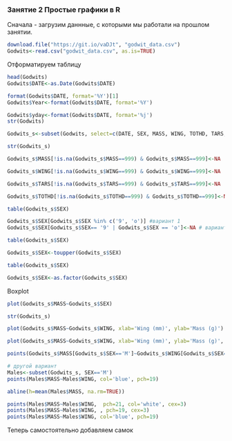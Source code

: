 ### Занятие 2 Простые графики в R

Сначала - загрузим даннные, с которыми мы работали на прошлом занятии.

```r
download.file("https://git.io/vaDJt", "godwit_data.csv")
Godwits<-read.csv("godwit_data.csv", as.is=TRUE)
```
Отформатируем таблицу

```r
head(Godwits)
Godwits$DATE<-as.Date(Godwits$DATE)

format(Godwits$DATE, format='%Y')[1]
Godwits$Year<-format(Godwits$DATE, format='%Y')

Godwits$yday<-format(Godwits$DATE, format='%j')
str(Godwits)

Godwits_s<-subset(Godwits, select=c(DATE, SEX, MASS, WING, TOTHD, TARS, Year, yday))

str(Godwits_s)

Godwits_s$MASS[!is.na(Godwits_s$MASS==999) & Godwits_s$MASS==999]<-NA

Godwits_s$WING[!is.na(Godwits_s$WING==999) & Godwits_s$WING==999]<-NA

Godwits_s$TARS[!is.na(Godwits_s$TARS==999) & Godwits_s$TARS==999]<-NA

Godwits_s$TOTHD[!is.na(Godwits_s$TOTHD==999) & Godwits_s$TOTHD==999]<-NA

table(Godwits_s$SEX)

Godwits_s$SEX[Godwits_s$SEX %in% c('9', 'o')] #вариант 1
Godwits_s$SEX[Godwits_s$SEX== '9' | Godwits_s$SEX == 'o']<-NA # вариант 2

table(Godwits_s$SEX)

Godwits_s$SEX<-toupper(Godwits_s$SEX)

table(Godwits_s$SEX)

Godwits_s$SEX<-as.factor(Godwits_s$SEX)
```
Boxplot
```r
plot(Godwits_s$MASS~Godwits_s$SEX)

str(Godwits_s)

plot(Godwits_s$MASS~Godwits_s$WING, xlab='Wing (mm)', ylab='Mass (g)')

plot(Godwits_s$MASS~Godwits_s$WING, xlab='Wing (mm)', ylab='Mass (g)', las=1, main='godwits', type='n')

points(Godwits_s$MASS[Godwits_s$SEX=='M']~Godwits_s$WING[Godwits_s$SEX=='M'], col='blue', pch=19)

# другой вариант
Males<-subset(Godwits_s, SEX=='M')
points(Males$MASS~Males$WING, col='blue', pch=19)

abline(h=mean(Males$MASS, na.rm=TRUE))

points(Males$MASS~Males$WING,  pch=21, col='white', cex=3)
points(Males$MASS~Males$WING, , pch=19, cex=3)
points(Males$MASS~Males$WING, col='blue', pch=19)
```
Теперь самостоятельно добавляем самок